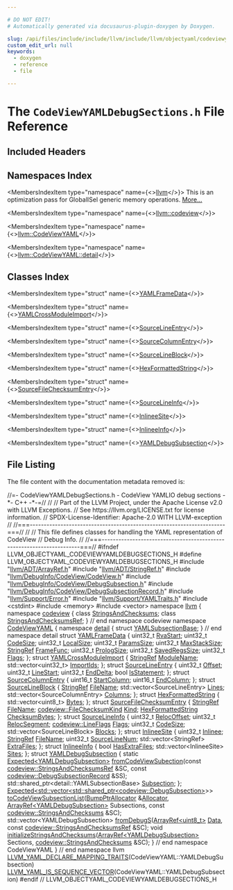 ```yaml
---

# DO NOT EDIT!
# Automatically generated via docusaurus-plugin-doxygen by Doxygen.

slug: /api/files/include/include/llvm/include/llvm/objectyaml/codeviewyamldebugsections-h
custom_edit_url: null
keywords:
  - doxygen
  - reference
  - file

---
```





# The `CodeViewYAMLDebugSections.h` File Reference

<DoxygenPage pluginConfig={pluginConfig}>



## Included Headers

<IncludesList>
<IncludesListItem
  filePath="llvm/ADT/ArrayRef.h"
  permalink="/docs/api/files/include/include/llvm/include/llvm/adt/arrayref-h"
  isLocal="true" />
<IncludesListItem
  filePath="llvm/ADT/StringRef.h"
  permalink="/docs/api/files/include/include/llvm/include/llvm/adt/stringref-h"
  isLocal="true" />
<IncludesListItem
  filePath="llvm/DebugInfo/CodeView/CodeView.h"
  permalink="/docs/api/files/include/include/llvm/include/llvm/debuginfo/include/llvm/debuginfo/codeview/codeview-h"
  isLocal="true" />
<IncludesListItem
  filePath="llvm/DebugInfo/CodeView/DebugSubsection.h"
  permalink="/docs/api/files/include/include/llvm/include/llvm/debuginfo/include/llvm/debuginfo/codeview/debugsubsection-h"
  isLocal="true" />
<IncludesListItem
  filePath="llvm/DebugInfo/CodeView/DebugSubsectionRecord.h"
  permalink="/docs/api/files/include/include/llvm/include/llvm/debuginfo/include/llvm/debuginfo/codeview/debugsubsectionrecord-h"
  isLocal="true" />
<IncludesListItem
  filePath="llvm/Support/Error.h"
  permalink="/docs/api/files/include/include/llvm/include/llvm/support/error-h"
  isLocal="true" />
<IncludesListItem
  filePath="llvm/Support/YAMLTraits.h"
  permalink="/docs/api/files/include/include/llvm/include/llvm/support/yamltraits-h"
  isLocal="true" />
<IncludesListItem
  filePath="cstdint"
  permalink=""
  isLocal="false" />
<IncludesListItem
  filePath="memory"
  permalink=""
  isLocal="false" />
<IncludesListItem
  filePath="vector"
  permalink=""
  isLocal="false" />
</IncludesList>

## Namespaces Index

<MembersIndex>

<MembersIndexItem
  type="namespace"
  name={<><a href="/docs/api/namespaces/llvm">llvm</a></>}>
This is an optimization pass for GlobalISel generic memory operations. <a href="/docs/api/namespaces/llvm/#details">More...</a>
</MembersIndexItem>

<MembersIndexItem
  type="namespace"
  name={<><a href="/docs/api/namespaces/llvm/codeview">llvm::codeview</a></>}>
</MembersIndexItem>

<MembersIndexItem
  type="namespace"
  name={<><a href="/docs/api/namespaces/llvm/codeviewyaml">llvm::CodeViewYAML</a></>}>
</MembersIndexItem>

<MembersIndexItem
  type="namespace"
  name={<><a href="/docs/api/namespaces/llvm/codeviewyaml/detail">llvm::CodeViewYAML::detail</a></>}>
</MembersIndexItem>

</MembersIndex>

## Classes Index

<MembersIndex>

<MembersIndexItem
  type="struct"
  name={<><a href="/docs/api/structs/llvm/codeviewyaml/yamlframedata">YAMLFrameData</a></>}>
</MembersIndexItem>

<MembersIndexItem
  type="struct"
  name={<><a href="/docs/api/structs/llvm/codeviewyaml/yamlcrossmoduleimport">YAMLCrossModuleImport</a></>}>
</MembersIndexItem>

<MembersIndexItem
  type="struct"
  name={<><a href="/docs/api/structs/llvm/codeviewyaml/sourcelineentry">SourceLineEntry</a></>}>
</MembersIndexItem>

<MembersIndexItem
  type="struct"
  name={<><a href="/docs/api/structs/llvm/codeviewyaml/sourcecolumnentry">SourceColumnEntry</a></>}>
</MembersIndexItem>

<MembersIndexItem
  type="struct"
  name={<><a href="/docs/api/structs/llvm/codeviewyaml/sourcelineblock">SourceLineBlock</a></>}>
</MembersIndexItem>

<MembersIndexItem
  type="struct"
  name={<><a href="/docs/api/structs/llvm/codeviewyaml/hexformattedstring">HexFormattedString</a></>}>
</MembersIndexItem>

<MembersIndexItem
  type="struct"
  name={<><a href="/docs/api/structs/llvm/codeviewyaml/sourcefilechecksumentry">SourceFileChecksumEntry</a></>}>
</MembersIndexItem>

<MembersIndexItem
  type="struct"
  name={<><a href="/docs/api/structs/llvm/codeviewyaml/sourcelineinfo">SourceLineInfo</a></>}>
</MembersIndexItem>

<MembersIndexItem
  type="struct"
  name={<><a href="/docs/api/structs/llvm/codeviewyaml/inlineesite">InlineeSite</a></>}>
</MembersIndexItem>

<MembersIndexItem
  type="struct"
  name={<><a href="/docs/api/structs/llvm/codeviewyaml/inlineeinfo">InlineeInfo</a></>}>
</MembersIndexItem>

<MembersIndexItem
  type="struct"
  name={<><a href="/docs/api/structs/llvm/codeviewyaml/yamldebugsubsection">YAMLDebugSubsection</a></>}>
</MembersIndexItem>

</MembersIndex>


## File Listing

The file content with the documentation metadata removed is:

<ProgramListing>

<Link id="l00001" /><CodeLine lineNumber="1"><Highlight kind="comment">//=- CodeViewYAMLDebugSections.h - CodeView YAMLIO debug sections -&#42;- C++ -&#42;-=//</Highlight><Highlight kind="normal"></Highlight></CodeLine>
<Link id="l00002" /><CodeLine lineNumber="2"><Highlight kind="normal"></Highlight><Highlight kind="comment">//</Highlight><Highlight kind="normal"></Highlight></CodeLine>
<Link id="l00003" /><CodeLine lineNumber="3"><Highlight kind="normal"></Highlight><Highlight kind="comment">// Part of the LLVM Project, under the Apache License v2.0 with LLVM Exceptions.</Highlight><Highlight kind="normal"></Highlight></CodeLine>
<Link id="l00004" /><CodeLine lineNumber="4"><Highlight kind="normal"></Highlight><Highlight kind="comment">// See https://llvm.org/LICENSE.txt for license information.</Highlight><Highlight kind="normal"></Highlight></CodeLine>
<Link id="l00005" /><CodeLine lineNumber="5"><Highlight kind="normal"></Highlight><Highlight kind="comment">// SPDX-License-Identifier: Apache-2.0 WITH LLVM-exception</Highlight><Highlight kind="normal"></Highlight></CodeLine>
<Link id="l00006" /><CodeLine lineNumber="6"><Highlight kind="normal"></Highlight><Highlight kind="comment">//</Highlight><Highlight kind="normal"></Highlight></CodeLine>
<Link id="l00007" /><CodeLine lineNumber="7"><Highlight kind="normal"></Highlight><Highlight kind="comment">//===----------------------------------------------------------------------===//</Highlight><Highlight kind="normal"></Highlight></CodeLine>
<Link id="l00008" /><CodeLine lineNumber="8"><Highlight kind="normal"></Highlight><Highlight kind="comment">//</Highlight><Highlight kind="normal"></Highlight></CodeLine>
<Link id="l00009" /><CodeLine lineNumber="9"><Highlight kind="normal"></Highlight><Highlight kind="comment">// This file defines classes for handling the YAML representation of CodeView</Highlight><Highlight kind="normal"></Highlight></CodeLine>
<Link id="l00010" /><CodeLine lineNumber="10"><Highlight kind="normal"></Highlight><Highlight kind="comment">// Debug Info.</Highlight><Highlight kind="normal"></Highlight></CodeLine>
<Link id="l00011" /><CodeLine lineNumber="11"><Highlight kind="normal"></Highlight><Highlight kind="comment">//</Highlight><Highlight kind="normal"></Highlight></CodeLine>
<Link id="l00012" /><CodeLine lineNumber="12"><Highlight kind="normal"></Highlight><Highlight kind="comment">//===----------------------------------------------------------------------===//</Highlight><Highlight kind="normal"></Highlight></CodeLine>
<Link id="l00013" /><CodeLine lineNumber="13"><Highlight kind="normal"></Highlight></CodeLine>
<Link id="l00014" /><CodeLine lineNumber="14"><Highlight kind="normal"></Highlight><Highlight kind="preprocessor">#ifndef LLVM&#95;OBJECTYAML&#95;CODEVIEWYAMLDEBUGSECTIONS&#95;H</Highlight><Highlight kind="normal"></Highlight></CodeLine>
<Link id="l00015" /><CodeLine lineNumber="15"><Highlight kind="normal"></Highlight><Highlight kind="preprocessor">#define LLVM&#95;OBJECTYAML&#95;CODEVIEWYAMLDEBUGSECTIONS&#95;H</Highlight><Highlight kind="normal"></Highlight></CodeLine>
<Link id="l00016" /><CodeLine lineNumber="16"><Highlight kind="normal"></Highlight></CodeLine>
<Link id="l00017" /><CodeLine lineNumber="17"><Highlight kind="normal"></Highlight><Highlight kind="preprocessor">#include &quot;<a href="/docs/api/files/include/include/llvm/include/llvm/adt/arrayref-h">llvm/ADT/ArrayRef.h</a>&quot;</Highlight><Highlight kind="normal"></Highlight></CodeLine>
<Link id="l00018" /><CodeLine lineNumber="18"><Highlight kind="normal"></Highlight><Highlight kind="preprocessor">#include &quot;<a href="/docs/api/files/include/include/llvm/include/llvm/adt/stringref-h">llvm/ADT/StringRef.h</a>&quot;</Highlight><Highlight kind="normal"></Highlight></CodeLine>
<Link id="l00019" /><CodeLine lineNumber="19"><Highlight kind="normal"></Highlight><Highlight kind="preprocessor">#include &quot;<a href="/docs/api/files/include/include/llvm/include/llvm/debuginfo/include/llvm/debuginfo/codeview/codeview-h">llvm/DebugInfo/CodeView/CodeView.h</a>&quot;</Highlight><Highlight kind="normal"></Highlight></CodeLine>
<Link id="l00020" /><CodeLine lineNumber="20"><Highlight kind="normal"></Highlight><Highlight kind="preprocessor">#include &quot;<a href="/docs/api/files/include/include/llvm/include/llvm/debuginfo/include/llvm/debuginfo/codeview/debugsubsection-h">llvm/DebugInfo/CodeView/DebugSubsection.h</a>&quot;</Highlight><Highlight kind="normal"></Highlight></CodeLine>
<Link id="l00021" /><CodeLine lineNumber="21"><Highlight kind="normal"></Highlight><Highlight kind="preprocessor">#include &quot;<a href="/docs/api/files/include/include/llvm/include/llvm/debuginfo/include/llvm/debuginfo/codeview/debugsubsectionrecord-h">llvm/DebugInfo/CodeView/DebugSubsectionRecord.h</a>&quot;</Highlight><Highlight kind="normal"></Highlight></CodeLine>
<Link id="l00022" /><CodeLine lineNumber="22"><Highlight kind="normal"></Highlight><Highlight kind="preprocessor">#include &quot;<a href="/docs/api/files/include/include/llvm/include/llvm/support/error-h">llvm/Support/Error.h</a>&quot;</Highlight><Highlight kind="normal"></Highlight></CodeLine>
<Link id="l00023" /><CodeLine lineNumber="23"><Highlight kind="normal"></Highlight><Highlight kind="preprocessor">#include &quot;<a href="/docs/api/files/include/include/llvm/include/llvm/support/yamltraits-h">llvm/Support/YAMLTraits.h</a>&quot;</Highlight><Highlight kind="normal"></Highlight></CodeLine>
<Link id="l00024" /><CodeLine lineNumber="24"><Highlight kind="normal"></Highlight><Highlight kind="preprocessor">#include &lt;cstdint&gt;</Highlight><Highlight kind="normal"></Highlight></CodeLine>
<Link id="l00025" /><CodeLine lineNumber="25"><Highlight kind="normal"></Highlight><Highlight kind="preprocessor">#include &lt;memory&gt;</Highlight><Highlight kind="normal"></Highlight></CodeLine>
<Link id="l00026" /><CodeLine lineNumber="26"><Highlight kind="normal"></Highlight><Highlight kind="preprocessor">#include &lt;vector&gt;</Highlight><Highlight kind="normal"></Highlight></CodeLine>
<Link id="l00027" /><CodeLine lineNumber="27"><Highlight kind="normal"></Highlight></CodeLine>
<Link id="l00028" /><CodeLine lineNumber="28"><Highlight kind="normal"></Highlight><Highlight kind="keyword">namespace </Highlight><Highlight kind="normal"><a href="/docs/api/namespaces/llvm">llvm</a> &#123;</Highlight></CodeLine>
<Link id="l00029" /><CodeLine lineNumber="29"><Highlight kind="normal"></Highlight></CodeLine>
<Link id="l00030" /><CodeLine lineNumber="30"><Highlight kind="normal"></Highlight><Highlight kind="keyword">namespace </Highlight><Highlight kind="normal"><a href="/docs/api/namespaces/llvm/codeview">codeview</a> &#123;</Highlight></CodeLine>
<Link id="l00031" /><CodeLine lineNumber="31"><Highlight kind="normal"></Highlight></CodeLine>
<Link id="l00032" /><CodeLine lineNumber="32"><Highlight kind="normal"></Highlight><Highlight kind="keyword">class </Highlight><Highlight kind="normal"><a href="/docs/api/classes/llvm/codeview/stringsandchecksums">StringsAndChecksums</a>;</Highlight></CodeLine>
<Link id="l00033" /><CodeLine lineNumber="33"><Highlight kind="normal"></Highlight><Highlight kind="keyword">class </Highlight><Highlight kind="normal"><a href="/docs/api/classes/llvm/codeview/stringsandchecksumsref">StringsAndChecksumsRef</a>;</Highlight></CodeLine>
<Link id="l00034" /><CodeLine lineNumber="34"><Highlight kind="normal"></Highlight></CodeLine>
<Link id="l00035" /><CodeLine lineNumber="35"><Highlight kind="normal">&#125; </Highlight><Highlight kind="comment">// end namespace codeview</Highlight><Highlight kind="normal"></Highlight></CodeLine>
<Link id="l00036" /><CodeLine lineNumber="36"><Highlight kind="normal"></Highlight></CodeLine>
<Link id="l00037" /><CodeLine lineNumber="37" lineLink="/docs/api/namespaces/llvm/codeviewyaml"><Highlight kind="normal"></Highlight><Highlight kind="keyword">namespace </Highlight><Highlight kind="normal"><a href="/docs/api/namespaces/llvm/codeviewyaml">CodeViewYAML</a> &#123;</Highlight></CodeLine>
<Link id="l00038" /><CodeLine lineNumber="38"><Highlight kind="normal"></Highlight></CodeLine>
<Link id="l00039" /><CodeLine lineNumber="39" lineLink="/docs/api/namespaces/llvm/codeviewyaml/detail"><Highlight kind="normal"></Highlight><Highlight kind="keyword">namespace </Highlight><Highlight kind="normal"><a href="/docs/api/namespaces/detail">detail</a> &#123;</Highlight></CodeLine>
<Link id="l00040" /><CodeLine lineNumber="40"><Highlight kind="normal"></Highlight></CodeLine>
<Link id="l00041" /><CodeLine lineNumber="41"><Highlight kind="normal"></Highlight><Highlight kind="keyword">struct </Highlight><Highlight kind="normal"><a href="/docs/api/structs/llvm/codeviewyaml/detail/yamlsubsectionbase">YAMLSubsectionBase</a>;</Highlight></CodeLine>
<Link id="l00042" /><CodeLine lineNumber="42"><Highlight kind="normal"></Highlight></CodeLine>
<Link id="l00043" /><CodeLine lineNumber="43"><Highlight kind="normal">&#125; </Highlight><Highlight kind="comment">// end namespace detail</Highlight><Highlight kind="normal"></Highlight></CodeLine>
<Link id="l00044" /><CodeLine lineNumber="44"><Highlight kind="normal"></Highlight></CodeLine>
<Link id="l00045" /><CodeLine lineNumber="45" lineLink="/docs/api/structs/llvm/codeviewyaml/yamlframedata"><Highlight kind="normal"></Highlight><Highlight kind="keyword">struct </Highlight><Highlight kind="normal"><a href="/docs/api/structs/llvm/codeviewyaml/yamlframedata">YAMLFrameData</a> &#123;</Highlight></CodeLine>
<Link id="l00046" /><CodeLine lineNumber="46" lineLink="/docs/api/structs/llvm/codeviewyaml/yamlframedata/#a4054f3bf2e038f51a954a9f04de16838"><Highlight kind="normal">  uint32&#95;t <a href="/docs/api/structs/llvm/codeviewyaml/yamlframedata/#a4054f3bf2e038f51a954a9f04de16838">RvaStart</a>;</Highlight></CodeLine>
<Link id="l00047" /><CodeLine lineNumber="47" lineLink="/docs/api/structs/llvm/codeviewyaml/yamlframedata/#abf49a56b9e58768e39418bc61e4aca8b"><Highlight kind="normal">  uint32&#95;t <a href="/docs/api/structs/llvm/codeviewyaml/yamlframedata/#abf49a56b9e58768e39418bc61e4aca8b">CodeSize</a>;</Highlight></CodeLine>
<Link id="l00048" /><CodeLine lineNumber="48" lineLink="/docs/api/structs/llvm/codeviewyaml/yamlframedata/#acbad2edcfab6a6b06a72a48e9d92bab9"><Highlight kind="normal">  uint32&#95;t <a href="/docs/api/structs/llvm/codeviewyaml/yamlframedata/#acbad2edcfab6a6b06a72a48e9d92bab9">LocalSize</a>;</Highlight></CodeLine>
<Link id="l00049" /><CodeLine lineNumber="49" lineLink="/docs/api/structs/llvm/codeviewyaml/yamlframedata/#afc7d14532f426554fd5582ddc7894322"><Highlight kind="normal">  uint32&#95;t <a href="/docs/api/structs/llvm/codeviewyaml/yamlframedata/#afc7d14532f426554fd5582ddc7894322">ParamsSize</a>;</Highlight></CodeLine>
<Link id="l00050" /><CodeLine lineNumber="50" lineLink="/docs/api/structs/llvm/codeviewyaml/yamlframedata/#a3152b3bd2fb17bdae0f436799cb4d5e8"><Highlight kind="normal">  uint32&#95;t <a href="/docs/api/structs/llvm/codeviewyaml/yamlframedata/#a3152b3bd2fb17bdae0f436799cb4d5e8">MaxStackSize</a>;</Highlight></CodeLine>
<Link id="l00051" /><CodeLine lineNumber="51" lineLink="/docs/api/structs/llvm/codeviewyaml/yamlframedata/#a3095b5e3ed40ba632ed26d507d2b9251"><Highlight kind="normal">  <a href="/docs/api/classes/llvm/stringref">StringRef</a> <a href="/docs/api/structs/llvm/codeviewyaml/yamlframedata/#a3095b5e3ed40ba632ed26d507d2b9251">FrameFunc</a>;</Highlight></CodeLine>
<Link id="l00052" /><CodeLine lineNumber="52" lineLink="/docs/api/structs/llvm/codeviewyaml/yamlframedata/#aaba0a7c3da5f76b8b2d2beb7edc2f77c"><Highlight kind="normal">  uint32&#95;t <a href="/docs/api/structs/llvm/codeviewyaml/yamlframedata/#aaba0a7c3da5f76b8b2d2beb7edc2f77c">PrologSize</a>;</Highlight></CodeLine>
<Link id="l00053" /><CodeLine lineNumber="53" lineLink="/docs/api/structs/llvm/codeviewyaml/yamlframedata/#a2193c800cd0f7af0a646f3d86851ed32"><Highlight kind="normal">  uint32&#95;t <a href="/docs/api/structs/llvm/codeviewyaml/yamlframedata/#a2193c800cd0f7af0a646f3d86851ed32">SavedRegsSize</a>;</Highlight></CodeLine>
<Link id="l00054" /><CodeLine lineNumber="54" lineLink="/docs/api/structs/llvm/codeviewyaml/yamlframedata/#a2f71245bade02a59ba1fb0bb47a18ea0"><Highlight kind="normal">  uint32&#95;t <a href="/docs/api/structs/llvm/codeviewyaml/yamlframedata/#a2f71245bade02a59ba1fb0bb47a18ea0">Flags</a>;</Highlight></CodeLine>
<Link id="l00055" /><CodeLine lineNumber="55"><Highlight kind="normal">&#125;;</Highlight></CodeLine>
<Link id="l00056" /><CodeLine lineNumber="56"><Highlight kind="normal"></Highlight></CodeLine>
<Link id="l00057" /><CodeLine lineNumber="57" lineLink="/docs/api/structs/llvm/codeviewyaml/yamlcrossmoduleimport"><Highlight kind="normal"></Highlight><Highlight kind="keyword">struct </Highlight><Highlight kind="normal"><a href="/docs/api/structs/llvm/codeviewyaml/yamlcrossmoduleimport">YAMLCrossModuleImport</a> &#123;</Highlight></CodeLine>
<Link id="l00058" /><CodeLine lineNumber="58" lineLink="/docs/api/structs/llvm/codeviewyaml/yamlcrossmoduleimport/#ae01cb7b24bdcefb2f30538eed4745288"><Highlight kind="normal">  <a href="/docs/api/classes/llvm/stringref">StringRef</a> <a href="/docs/api/structs/llvm/codeviewyaml/yamlcrossmoduleimport/#ae01cb7b24bdcefb2f30538eed4745288">ModuleName</a>;</Highlight></CodeLine>
<Link id="l00059" /><CodeLine lineNumber="59" lineLink="/docs/api/structs/llvm/codeviewyaml/yamlcrossmoduleimport/#a6ea847a7095312b55e332fd5845c644b"><Highlight kind="normal">  std::vector&lt;uint32&#95;t&gt; <a href="/docs/api/structs/llvm/codeviewyaml/yamlcrossmoduleimport/#a6ea847a7095312b55e332fd5845c644b">ImportIds</a>;</Highlight></CodeLine>
<Link id="l00060" /><CodeLine lineNumber="60"><Highlight kind="normal">&#125;;</Highlight></CodeLine>
<Link id="l00061" /><CodeLine lineNumber="61"><Highlight kind="normal"></Highlight></CodeLine>
<Link id="l00062" /><CodeLine lineNumber="62" lineLink="/docs/api/structs/llvm/codeviewyaml/sourcelineentry"><Highlight kind="normal"></Highlight><Highlight kind="keyword">struct </Highlight><Highlight kind="normal"><a href="/docs/api/structs/llvm/codeviewyaml/sourcelineentry">SourceLineEntry</a> &#123;</Highlight></CodeLine>
<Link id="l00063" /><CodeLine lineNumber="63" lineLink="/docs/api/structs/llvm/codeviewyaml/sourcelineentry/#a6191c454954b7bfe97a75d8f1920551d"><Highlight kind="normal">  uint32&#95;t <a href="/docs/api/structs/llvm/codeviewyaml/sourcelineentry/#a6191c454954b7bfe97a75d8f1920551d">Offset</a>;</Highlight></CodeLine>
<Link id="l00064" /><CodeLine lineNumber="64" lineLink="/docs/api/structs/llvm/codeviewyaml/sourcelineentry/#a3f44042fdcf282e52ebaac1cc2c21fc4"><Highlight kind="normal">  uint32&#95;t <a href="/docs/api/structs/llvm/codeviewyaml/sourcelineentry/#a3f44042fdcf282e52ebaac1cc2c21fc4">LineStart</a>;</Highlight></CodeLine>
<Link id="l00065" /><CodeLine lineNumber="65" lineLink="/docs/api/structs/llvm/codeviewyaml/sourcelineentry/#ae1c550d6c2aedbd855557964779bc2c1"><Highlight kind="normal">  uint32&#95;t <a href="/docs/api/structs/llvm/codeviewyaml/sourcelineentry/#ae1c550d6c2aedbd855557964779bc2c1">EndDelta</a>;</Highlight></CodeLine>
<Link id="l00066" /><CodeLine lineNumber="66" lineLink="/docs/api/structs/llvm/codeviewyaml/sourcelineentry/#a452d8b66a8e6830a666cee1cbd1ca345"><Highlight kind="normal">  </Highlight><Highlight kind="keywordtype">bool</Highlight><Highlight kind="normal"> <a href="/docs/api/structs/llvm/codeviewyaml/sourcelineentry/#a452d8b66a8e6830a666cee1cbd1ca345">IsStatement</a>;</Highlight></CodeLine>
<Link id="l00067" /><CodeLine lineNumber="67"><Highlight kind="normal">&#125;;</Highlight></CodeLine>
<Link id="l00068" /><CodeLine lineNumber="68"><Highlight kind="normal"></Highlight></CodeLine>
<Link id="l00069" /><CodeLine lineNumber="69" lineLink="/docs/api/structs/llvm/codeviewyaml/sourcecolumnentry"><Highlight kind="normal"></Highlight><Highlight kind="keyword">struct </Highlight><Highlight kind="normal"><a href="/docs/api/structs/llvm/codeviewyaml/sourcecolumnentry">SourceColumnEntry</a> &#123;</Highlight></CodeLine>
<Link id="l00070" /><CodeLine lineNumber="70" lineLink="/docs/api/structs/llvm/codeviewyaml/sourcecolumnentry/#a81c37802f5829d374ec19add77f620ed"><Highlight kind="normal">  uint16&#95;t <a href="/docs/api/structs/llvm/codeviewyaml/sourcecolumnentry/#a81c37802f5829d374ec19add77f620ed">StartColumn</a>;</Highlight></CodeLine>
<Link id="l00071" /><CodeLine lineNumber="71" lineLink="/docs/api/structs/llvm/codeviewyaml/sourcecolumnentry/#a6e4bdcd72f69d91da11cd0d1d71531ea"><Highlight kind="normal">  uint16&#95;t <a href="/docs/api/structs/llvm/codeviewyaml/sourcecolumnentry/#a6e4bdcd72f69d91da11cd0d1d71531ea">EndColumn</a>;</Highlight></CodeLine>
<Link id="l00072" /><CodeLine lineNumber="72"><Highlight kind="normal">&#125;;</Highlight></CodeLine>
<Link id="l00073" /><CodeLine lineNumber="73"><Highlight kind="normal"></Highlight></CodeLine>
<Link id="l00074" /><CodeLine lineNumber="74" lineLink="/docs/api/structs/llvm/codeviewyaml/sourcelineblock"><Highlight kind="normal"></Highlight><Highlight kind="keyword">struct </Highlight><Highlight kind="normal"><a href="/docs/api/structs/llvm/codeviewyaml/sourcelineblock">SourceLineBlock</a> &#123;</Highlight></CodeLine>
<Link id="l00075" /><CodeLine lineNumber="75" lineLink="/docs/api/structs/llvm/codeviewyaml/sourcelineblock/#acb6ce028f8b34cf6ce67bfdf02a6db73"><Highlight kind="normal">  <a href="/docs/api/classes/llvm/stringref">StringRef</a> <a href="/docs/api/structs/llvm/codeviewyaml/sourcelineblock/#acb6ce028f8b34cf6ce67bfdf02a6db73">FileName</a>;</Highlight></CodeLine>
<Link id="l00076" /><CodeLine lineNumber="76" lineLink="/docs/api/structs/llvm/codeviewyaml/sourcelineblock/#a31e4a9aee250ea550111ce073063fc8f"><Highlight kind="normal">  std::vector&lt;SourceLineEntry&gt; <a href="/docs/api/structs/llvm/codeviewyaml/sourcelineblock/#a31e4a9aee250ea550111ce073063fc8f">Lines</a>;</Highlight></CodeLine>
<Link id="l00077" /><CodeLine lineNumber="77" lineLink="/docs/api/structs/llvm/codeviewyaml/sourcelineblock/#a75b7b29c3bc8e85540c44f8af7329849"><Highlight kind="normal">  std::vector&lt;SourceColumnEntry&gt; <a href="/docs/api/structs/llvm/codeviewyaml/sourcelineblock/#a75b7b29c3bc8e85540c44f8af7329849">Columns</a>;</Highlight></CodeLine>
<Link id="l00078" /><CodeLine lineNumber="78"><Highlight kind="normal">&#125;;</Highlight></CodeLine>
<Link id="l00079" /><CodeLine lineNumber="79"><Highlight kind="normal"></Highlight></CodeLine>
<Link id="l00080" /><CodeLine lineNumber="80" lineLink="/docs/api/structs/llvm/codeviewyaml/hexformattedstring"><Highlight kind="normal"></Highlight><Highlight kind="keyword">struct </Highlight><Highlight kind="normal"><a href="/docs/api/structs/llvm/codeviewyaml/hexformattedstring">HexFormattedString</a> &#123;</Highlight></CodeLine>
<Link id="l00081" /><CodeLine lineNumber="81" lineLink="/docs/api/structs/llvm/codeviewyaml/hexformattedstring/#a4070c1dc774740f1cd78d8d6c3eef096"><Highlight kind="normal">  std::vector&lt;uint8&#95;t&gt; <a href="/docs/api/structs/llvm/codeviewyaml/hexformattedstring/#a4070c1dc774740f1cd78d8d6c3eef096">Bytes</a>;</Highlight></CodeLine>
<Link id="l00082" /><CodeLine lineNumber="82"><Highlight kind="normal">&#125;;</Highlight></CodeLine>
<Link id="l00083" /><CodeLine lineNumber="83"><Highlight kind="normal"></Highlight></CodeLine>
<Link id="l00084" /><CodeLine lineNumber="84" lineLink="/docs/api/structs/llvm/codeviewyaml/sourcefilechecksumentry"><Highlight kind="normal"></Highlight><Highlight kind="keyword">struct </Highlight><Highlight kind="normal"><a href="/docs/api/structs/llvm/codeviewyaml/sourcefilechecksumentry">SourceFileChecksumEntry</a> &#123;</Highlight></CodeLine>
<Link id="l00085" /><CodeLine lineNumber="85" lineLink="/docs/api/structs/llvm/codeviewyaml/sourcefilechecksumentry/#a0498bf5d776c8d2272f6492fe1913e5e"><Highlight kind="normal">  <a href="/docs/api/classes/llvm/stringref">StringRef</a> <a href="/docs/api/structs/llvm/codeviewyaml/sourcefilechecksumentry/#a0498bf5d776c8d2272f6492fe1913e5e">FileName</a>;</Highlight></CodeLine>
<Link id="l00086" /><CodeLine lineNumber="86" lineLink="/docs/api/structs/llvm/codeviewyaml/sourcefilechecksumentry/#a89857753a65ca976e3d146f9ea4a65fb"><Highlight kind="normal">  <a href="/docs/api/namespaces/llvm/codeview/#ac62eaa823ce96895afe82d6676aaae21">codeview::FileChecksumKind</a> <a href="/docs/api/structs/llvm/codeviewyaml/sourcefilechecksumentry/#a89857753a65ca976e3d146f9ea4a65fb">Kind</a>;</Highlight></CodeLine>
<Link id="l00087" /><CodeLine lineNumber="87" lineLink="/docs/api/structs/llvm/codeviewyaml/sourcefilechecksumentry/#a582d06c7e67565db28743dd5198c2d45"><Highlight kind="normal">  <a href="/docs/api/structs/llvm/codeviewyaml/hexformattedstring">HexFormattedString</a> <a href="/docs/api/structs/llvm/codeviewyaml/sourcefilechecksumentry/#a582d06c7e67565db28743dd5198c2d45">ChecksumBytes</a>;</Highlight></CodeLine>
<Link id="l00088" /><CodeLine lineNumber="88"><Highlight kind="normal">&#125;;</Highlight></CodeLine>
<Link id="l00089" /><CodeLine lineNumber="89"><Highlight kind="normal"></Highlight></CodeLine>
<Link id="l00090" /><CodeLine lineNumber="90" lineLink="/docs/api/structs/llvm/codeviewyaml/sourcelineinfo"><Highlight kind="normal"></Highlight><Highlight kind="keyword">struct </Highlight><Highlight kind="normal"><a href="/docs/api/structs/llvm/codeviewyaml/sourcelineinfo">SourceLineInfo</a> &#123;</Highlight></CodeLine>
<Link id="l00091" /><CodeLine lineNumber="91" lineLink="/docs/api/structs/llvm/codeviewyaml/sourcelineinfo/#a3455214c538a077e1cdf72b0d009d430"><Highlight kind="normal">  uint32&#95;t <a href="/docs/api/structs/llvm/codeviewyaml/sourcelineinfo/#a3455214c538a077e1cdf72b0d009d430">RelocOffset</a>;</Highlight></CodeLine>
<Link id="l00092" /><CodeLine lineNumber="92" lineLink="/docs/api/structs/llvm/codeviewyaml/sourcelineinfo/#a6632674cd82e7a16a20cb0c66a3a2d8c"><Highlight kind="normal">  uint32&#95;t <a href="/docs/api/structs/llvm/codeviewyaml/sourcelineinfo/#a6632674cd82e7a16a20cb0c66a3a2d8c">RelocSegment</a>;</Highlight></CodeLine>
<Link id="l00093" /><CodeLine lineNumber="93" lineLink="/docs/api/structs/llvm/codeviewyaml/sourcelineinfo/#aaff655f0db31687f7ba1137f31b82975"><Highlight kind="normal">  <a href="/docs/api/namespaces/llvm/codeview/#a3871bade894b1a946ca1e99876b79b26">codeview::LineFlags</a> <a href="/docs/api/structs/llvm/codeviewyaml/sourcelineinfo/#aaff655f0db31687f7ba1137f31b82975">Flags</a>;</Highlight></CodeLine>
<Link id="l00094" /><CodeLine lineNumber="94" lineLink="/docs/api/structs/llvm/codeviewyaml/sourcelineinfo/#a19ba08d7f51da7575183e9691fb23cb1"><Highlight kind="normal">  uint32&#95;t <a href="/docs/api/structs/llvm/codeviewyaml/sourcelineinfo/#a19ba08d7f51da7575183e9691fb23cb1">CodeSize</a>;</Highlight></CodeLine>
<Link id="l00095" /><CodeLine lineNumber="95" lineLink="/docs/api/structs/llvm/codeviewyaml/sourcelineinfo/#afa4a79d38adeb9998e551f5edbb609e9"><Highlight kind="normal">  std::vector&lt;SourceLineBlock&gt; <a href="/docs/api/structs/llvm/codeviewyaml/sourcelineinfo/#afa4a79d38adeb9998e551f5edbb609e9">Blocks</a>;</Highlight></CodeLine>
<Link id="l00096" /><CodeLine lineNumber="96"><Highlight kind="normal">&#125;;</Highlight></CodeLine>
<Link id="l00097" /><CodeLine lineNumber="97"><Highlight kind="normal"></Highlight></CodeLine>
<Link id="l00098" /><CodeLine lineNumber="98" lineLink="/docs/api/structs/llvm/codeviewyaml/inlineesite"><Highlight kind="normal"></Highlight><Highlight kind="keyword">struct </Highlight><Highlight kind="normal"><a href="/docs/api/structs/llvm/codeviewyaml/inlineesite">InlineeSite</a> &#123;</Highlight></CodeLine>
<Link id="l00099" /><CodeLine lineNumber="99" lineLink="/docs/api/structs/llvm/codeviewyaml/inlineesite/#a7041601c51d9e4e14250821927a6f7a0"><Highlight kind="normal">  uint32&#95;t <a href="/docs/api/structs/llvm/codeviewyaml/inlineesite/#a7041601c51d9e4e14250821927a6f7a0">Inlinee</a>;</Highlight></CodeLine>
<Link id="l00100" /><CodeLine lineNumber="100" lineLink="/docs/api/structs/llvm/codeviewyaml/inlineesite/#a7a25f090b19c6af5eb30a92807f3cba5"><Highlight kind="normal">  <a href="/docs/api/classes/llvm/stringref">StringRef</a> <a href="/docs/api/structs/llvm/codeviewyaml/inlineesite/#a7a25f090b19c6af5eb30a92807f3cba5">FileName</a>;</Highlight></CodeLine>
<Link id="l00101" /><CodeLine lineNumber="101" lineLink="/docs/api/structs/llvm/codeviewyaml/inlineesite/#a75990582efd9f31f94437ddde62aea27"><Highlight kind="normal">  uint32&#95;t <a href="/docs/api/structs/llvm/codeviewyaml/inlineesite/#a75990582efd9f31f94437ddde62aea27">SourceLineNum</a>;</Highlight></CodeLine>
<Link id="l00102" /><CodeLine lineNumber="102" lineLink="/docs/api/structs/llvm/codeviewyaml/inlineesite/#a665c3e744566d092823c9af2d2ebc4ee"><Highlight kind="normal">  std::vector&lt;StringRef&gt; <a href="/docs/api/structs/llvm/codeviewyaml/inlineesite/#a665c3e744566d092823c9af2d2ebc4ee">ExtraFiles</a>;</Highlight></CodeLine>
<Link id="l00103" /><CodeLine lineNumber="103"><Highlight kind="normal">&#125;;</Highlight></CodeLine>
<Link id="l00104" /><CodeLine lineNumber="104"><Highlight kind="normal"></Highlight></CodeLine>
<Link id="l00105" /><CodeLine lineNumber="105" lineLink="/docs/api/structs/llvm/codeviewyaml/inlineeinfo"><Highlight kind="normal"></Highlight><Highlight kind="keyword">struct </Highlight><Highlight kind="normal"><a href="/docs/api/structs/llvm/codeviewyaml/inlineeinfo">InlineeInfo</a> &#123;</Highlight></CodeLine>
<Link id="l00106" /><CodeLine lineNumber="106" lineLink="/docs/api/structs/llvm/codeviewyaml/inlineeinfo/#a3bb122ad127335f8d6136567fbafd5b3"><Highlight kind="normal">  </Highlight><Highlight kind="keywordtype">bool</Highlight><Highlight kind="normal"> <a href="/docs/api/structs/llvm/codeviewyaml/inlineeinfo/#a3bb122ad127335f8d6136567fbafd5b3">HasExtraFiles</a>;</Highlight></CodeLine>
<Link id="l00107" /><CodeLine lineNumber="107" lineLink="/docs/api/structs/llvm/codeviewyaml/inlineeinfo/#a2b9cae7183873c33da4fe8380da5279a"><Highlight kind="normal">  std::vector&lt;InlineeSite&gt; <a href="/docs/api/structs/llvm/codeviewyaml/inlineeinfo/#a2b9cae7183873c33da4fe8380da5279a">Sites</a>;</Highlight></CodeLine>
<Link id="l00108" /><CodeLine lineNumber="108"><Highlight kind="normal">&#125;;</Highlight></CodeLine>
<Link id="l00109" /><CodeLine lineNumber="109"><Highlight kind="normal"></Highlight></CodeLine>
<Link id="l00110" /><CodeLine lineNumber="110" lineLink="/docs/api/structs/llvm/codeviewyaml/yamldebugsubsection"><Highlight kind="normal"></Highlight><Highlight kind="keyword">struct </Highlight><Highlight kind="normal"><a href="/docs/api/structs/llvm/codeviewyaml/yamldebugsubsection">YAMLDebugSubsection</a> &#123;</Highlight></CodeLine>
<Link id="l00111" /><CodeLine lineNumber="111"><Highlight kind="normal">  </Highlight><Highlight kind="keyword">static</Highlight><Highlight kind="normal"> <a href="/docs/api/classes/llvm/expected">Expected&lt;YAMLDebugSubsection&gt;</a></Highlight></CodeLine>
<Link id="l00112" /><CodeLine lineNumber="112"><Highlight kind="normal">  <a href="/docs/api/structs/llvm/codeviewyaml/yamldebugsubsection/#a2a570f48bce7d8c863a244ca22e05091">fromCodeViewSubection</a>(</Highlight><Highlight kind="keyword">const</Highlight><Highlight kind="normal"> <a href="/docs/api/classes/llvm/codeview/stringsandchecksumsref">codeview::StringsAndChecksumsRef</a> &amp;SC,</Highlight></CodeLine>
<Link id="l00113" /><CodeLine lineNumber="113"><Highlight kind="normal">                        </Highlight><Highlight kind="keyword">const</Highlight><Highlight kind="normal"> <a href="/docs/api/classes/llvm/codeview/debugsubsectionrecord">codeview::DebugSubsectionRecord</a> &amp;SS);</Highlight></CodeLine>
<Link id="l00114" /><CodeLine lineNumber="114"><Highlight kind="normal"></Highlight></CodeLine>
<Link id="l00115" /><CodeLine lineNumber="115" lineLink="/docs/api/structs/llvm/codeviewyaml/yamldebugsubsection/#a134fd8e37ef2e8e5650f0084227a1207"><Highlight kind="normal">  std::shared&#95;ptr&lt;detail::YAMLSubsectionBase&gt; <a href="/docs/api/structs/llvm/codeviewyaml/yamldebugsubsection/#a134fd8e37ef2e8e5650f0084227a1207">Subsection</a>;</Highlight></CodeLine>
<Link id="l00116" /><CodeLine lineNumber="116"><Highlight kind="normal">&#125;;</Highlight></CodeLine>
<Link id="l00117" /><CodeLine lineNumber="117"><Highlight kind="normal"></Highlight></CodeLine>
<Link id="l00118" /><CodeLine lineNumber="118"><Highlight kind="normal"><a href="/docs/api/classes/llvm/expected">Expected&lt;std::vector&lt;std::shared&#95;ptr&lt;codeview::DebugSubsection&gt;</a>&gt;&gt;</Highlight></CodeLine>
<Link id="l00119" /><CodeLine lineNumber="119"><Highlight kind="normal"><a href="/docs/api/namespaces/llvm/codeviewyaml/#a60bfd268a9634bf18e34825e171528fe">toCodeViewSubsectionList</a>(<a href="/docs/api/namespaces/llvm/#a8e612822d4ba7bb36c9c79582a567108">BumpPtrAllocator</a> &amp;<a href="/docs/api/files/lib/lib/codegen/regallocbasic-cpp/#ad5d00e1d77644d95847b9bf8da12b759">Allocator</a>,</Highlight></CodeLine>
<Link id="l00120" /><CodeLine lineNumber="120"><Highlight kind="normal">                         <a href="/docs/api/classes/llvm/arrayref">ArrayRef&lt;YAMLDebugSubsection&gt;</a> Subsections,</Highlight></CodeLine>
<Link id="l00121" /><CodeLine lineNumber="121"><Highlight kind="normal">                         </Highlight><Highlight kind="keyword">const</Highlight><Highlight kind="normal"> <a href="/docs/api/classes/llvm/codeview/stringsandchecksums">codeview::StringsAndChecksums</a> &amp;SC);</Highlight></CodeLine>
<Link id="l00122" /><CodeLine lineNumber="122"><Highlight kind="normal"></Highlight></CodeLine>
<Link id="l00123" /><CodeLine lineNumber="123"><Highlight kind="normal">std::vector&lt;YAMLDebugSubsection&gt;</Highlight></CodeLine>
<Link id="l00124" /><CodeLine lineNumber="124"><Highlight kind="normal"><a href="/docs/api/namespaces/llvm/codeviewyaml/#ae58982dc6f589fa99671f5f76adfc8d3">fromDebugS</a>(<a href="/docs/api/classes/llvm/arrayref">ArrayRef&lt;uint8&#95;t&gt;</a> <a href="/docs/api/namespaces/llvm/#aa20539e89704d20b98b97e9c3feac934">Data</a>, </Highlight><Highlight kind="keyword">const</Highlight><Highlight kind="normal"> <a href="/docs/api/classes/llvm/codeview/stringsandchecksumsref">codeview::StringsAndChecksumsRef</a> &amp;SC);</Highlight></CodeLine>
<Link id="l00125" /><CodeLine lineNumber="125"><Highlight kind="normal"></Highlight></CodeLine>
<Link id="l00126" /><CodeLine lineNumber="126"><Highlight kind="normal"></Highlight><Highlight kind="keywordtype">void</Highlight><Highlight kind="normal"> <a href="/docs/api/namespaces/llvm/codeviewyaml/#a42bdb5c08478e7021d28c6dd92b7e0e8">initializeStringsAndChecksums</a>(<a href="/docs/api/classes/llvm/arrayref">ArrayRef&lt;YAMLDebugSubsection&gt;</a> Sections,</Highlight></CodeLine>
<Link id="l00127" /><CodeLine lineNumber="127"><Highlight kind="normal">                                   <a href="/docs/api/classes/llvm/codeview/stringsandchecksums">codeview::StringsAndChecksums</a> &amp;SC);</Highlight></CodeLine>
<Link id="l00128" /><CodeLine lineNumber="128"><Highlight kind="normal"></Highlight></CodeLine>
<Link id="l00129" /><CodeLine lineNumber="129"><Highlight kind="normal">&#125; </Highlight><Highlight kind="comment">// end namespace CodeViewYAML</Highlight><Highlight kind="normal"></Highlight></CodeLine>
<Link id="l00130" /><CodeLine lineNumber="130"><Highlight kind="normal"></Highlight></CodeLine>
<Link id="l00131" /><CodeLine lineNumber="131"><Highlight kind="normal">&#125; </Highlight><Highlight kind="comment">// end namespace llvm</Highlight><Highlight kind="normal"></Highlight></CodeLine>
<Link id="l00132" /><CodeLine lineNumber="132"><Highlight kind="normal"></Highlight></CodeLine>
<Link id="l00133" /><CodeLine lineNumber="133"><Highlight kind="normal"><a href="/docs/api/files/include/include/llvm/include/llvm/support/yamltraits-h/#ad0052877aa94559fb289ffa80620cb1d">LLVM&#95;YAML&#95;DECLARE&#95;MAPPING&#95;TRAITS</a>(CodeViewYAML::YAMLDebugSubsection)</Highlight></CodeLine>
<Link id="l00134" /><CodeLine lineNumber="134"><Highlight kind="normal"></Highlight></CodeLine>
<Link id="l00135" /><CodeLine lineNumber="135"><Highlight kind="normal"><a href="/docs/api/files/include/include/llvm/include/llvm/support/yamltraits-h/#a57ad3a94065e9edfc73b92994494ae50">LLVM&#95;YAML&#95;IS&#95;SEQUENCE&#95;VECTOR</a>(CodeViewYAML::YAMLDebugSubsection)</Highlight></CodeLine>
<Link id="l00136" /><CodeLine lineNumber="136"><Highlight kind="normal"></Highlight></CodeLine>
<Link id="l00137" /><CodeLine lineNumber="137"><Highlight kind="normal"></Highlight><Highlight kind="preprocessor">#endif </Highlight><Highlight kind="comment">// LLVM&#95;OBJECTYAML&#95;CODEVIEWYAMLDEBUGSECTIONS&#95;H</Highlight><Highlight kind="normal"></Highlight></CodeLine>

</ProgramListing>

</DoxygenPage>
